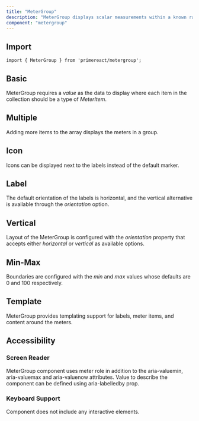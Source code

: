 ```yaml
---
title: "MeterGroup"
description: "MeterGroup displays scalar measurements within a known range."
component: "metergroup"
---
```


## Import

```tsx
import { MeterGroup } from 'primereact/metergroup';
```

## Basic 

MeterGroup requires a _value_ as the data to display where each item in the collection should be a type of <i>MeterItem</i>.

<DocComponentViewer name="metergroup:basic-demo" />

## Multiple

Adding more items to the array displays the meters in a group.

<DocComponentViewer name="metergroup:multiple-demo" />

## Icon

Icons can be displayed next to the labels instead of the default marker.

<DocComponentViewer name="metergroup:icon-demo" />

## Label

The default orientation of the labels is horizontal, and the vertical alternative is available through the _orientation_ option.

<DocComponentViewer name="metergroup:label-demo" />

## Vertical

Layout of the MeterGroup is configured with the _orientation_ property that accepts either _horizontal_ or _vertical_ as available options.

<DocComponentViewer name="metergroup:vertical-demo" />

## Min-Max

Boundaries are configured with the _min_ and _max_ values whose defaults are 0 and 100 respectively.

<DocComponentViewer name="metergroup:minmax-demo" />

## Template

MeterGroup provides templating support for labels, meter items, and content around the meters.

<DocComponentViewer name="metergroup:template-demo" />

## Accessibility
### Screen Reader

MeterGroup component uses meter role in addition to the aria-valuemin, aria-valuemax and aria-valuenow attributes. Value to describe the component can be defined using aria-labelledby prop.

### Keyboard Support

Component does not include any interactive elements.